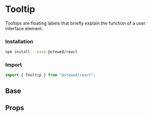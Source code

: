 
# Tooltip

Tooltips are floating labels that briefly explain the function of a user interface element.

### Installation

```bash
npm install --save @stewed/react
```

### Import

```js
import { Tooltip } from "@stewed/react";
```

<Meta of={TooltipStories} />

## Base

<Canvas of={TooltipStories.Base} />


## Props

<ArgTypes of={TooltipStories} />
